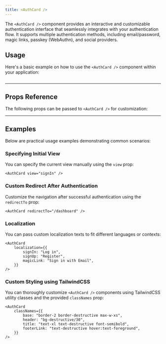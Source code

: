 ```yaml
---
title: <AuthCard />
---
```


The `<AuthCard />` component provides an interactive and customizable authentication interface that seamlessly integrates with your authentication flow. It supports multiple authentication methods, including email/password, magic links, passkey (WebAuthn), and social providers.

## Usage

Here's a basic example on how to use the `<AuthCard />` component within your application:

```tsx file=./examples/auth-card/auth-page.example.tsx
```

---

## Props Reference

The following props can be passed to `<AuthCard />` for customization:

<AutoTypeTable path="../src/components/auth/auth-card.tsx" name="AuthCardProps" />

---

## Examples

Below are practical usage examples demonstrating common scenarios:

### Specifying Initial View

You can specify the current view manually using the `view` prop:

```tsx
<AuthCard view="signIn" />
```

### Custom Redirect After Authentication

Customize the navigation after successful authentication using the `redirectTo` prop:

```tsx
<AuthCard redirectTo="/dashboard" />
```

### Localization

You can pass custom localization texts to fit different languages or contexts:

```tsx
<AuthCard
    localization={{
        signIn: "Log in",
        signUp: "Register",
        magicLink: "Sign in with Email",
    }}
/>
```

### Custom Styling using TailwindCSS

You can thoroughly customize `<AuthCard />` components using TailwindCSS utility classes and the provided `classNames` prop:

```tsx
<AuthCard
    classNames={{
        base: "border-2 border-destructive max-w-xs",
        header: "bg-destructive/30",
        title: "text-xl text-destructive font-semibold",
        footerLink: "text-destructive hover:text-foreground",
    }}
/>
```